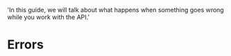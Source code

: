   'In this guide, we will talk about what happens when something goes wrong while you work with the API.'

# Errors